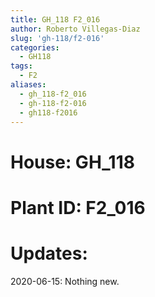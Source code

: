 ```yaml
---
title: GH_118 F2_016
author: Roberto Villegas-Diaz
slug: 'gh-118/f2-016'
categories:
  - GH118
tags:
  - F2
aliases:
  - gh_118-f2_016
  - gh-118-f2-016
  - gh118-f2016
---
```


# **House**: GH_118
# **Plant ID**: F2_016
# **Updates**: 
2020-06-15: Nothing new.
